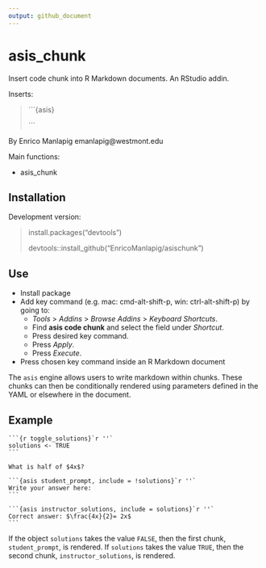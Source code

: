---
output: github_document
---

<!-- README.md is generated from README.Rmd. Please edit that file -->


# asis_chunk

Insert code chunk into R Markdown documents.  An RStudio addin.

Inserts:  

> 
> ´´´{asis}
> 
> ´´´
> 

By Enrico Manlapig
emanlapig@westmont.edu


Main functions:   

* asis_chunk  

## Installation  
Development version:  

> install.packages("devtools")
>
> devtools::install_github("EnricoManlapig/asischunk")  

## Use

* Install package
* Add key command (e.g. mac: cmd-alt-shift-p, win: ctrl-alt-shift-p) by going to:   
    - *Tools* > *Addins* > *Browse Addins* > *Keyboard Shortcuts*.  
    - Find **asis code chunk** and select the field under *Shortcut*. 
    - Press desired key command.
    - Press *Apply*.
    - Press *Execute*.
* Press chosen key command inside an R Markdown document

The `asis` engine allows users to write markdown within chunks.  These chunks can then be conditionally rendered using parameters defined in the YAML or elsewhere in the document.


## Example

````
```{r toggle_solutions}`r ''`
solutions <- TRUE
```

What is half of $4x$?

```{asis student_prompt, include = !solutions}`r ''`
Write your answer here: 
```

```{asis instructor_solutions, include = solutions}`r ''`
Correct answer: $\frac{4x}{2}= 2x$
```
````

If the object `solutions` takes the value `FALSE`, then the first chunk, `student_prompt`, is rendered. If `solutions` takes the value `TRUE`, then the second chunk, `instructor_solutions`, is rendered. 

